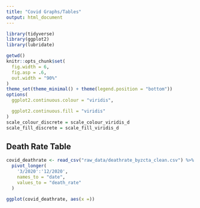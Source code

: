 ```yaml
---
title: "Covid Graphs/Tables"
output: html_document
---
```


```r
library(tidyverse)
library(ggplot2)
library(lubridate)

getwd()
knitr::opts_chunk$set(
  fig.width = 6,
  fig.asp = .6,
  out.width = "90%"
)
theme_set(theme_minimal() + theme(legend.position = "bottom"))
options(
  ggplot2.continuous.colour = "viridis",

  ggplot2.continuous.fill = "viridis"
)
scale_colour_discrete = scale_colour_viridis_d
scale_fill_discrete = scale_fill_viridis_d
```

## Death Rate Table

```r
covid_deathrate <- read_csv("raw_data/deathrate_byzcta_clean.csv") %>% 
  pivot_longer(
    '3/2020':'12/2020',
    names_to = "date",
    values_to = "death_rate" 
  )

ggplot(covid_deathrate, aes(x =))
```

